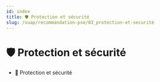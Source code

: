 ---
id: index
title: 🛡️ Protection et sécurité
slug: /suap/recommandation-pse/03_protection-et-securité
---


# 🛡️ Protection et sécurité

- <Link to="/docs/suap/recommandation-pse/03_protection-et-securité/protection-et-securite">🦺 Protection et sécurité</Link>
